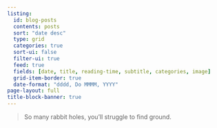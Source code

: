 ```yaml
---
listing:
  id: blog-posts
  contents: posts
  sort: "date desc"
  type: grid
  categories: true
  sort-ui: false
  filter-ui: true
  feed: true
  fields: [date, title, reading-time, subtitle, categories, image]
  grid-item-border: true
  date-format: "dddd, Do MMMM, YYYY"
page-layout: full
title-block-banner: true
---
```


> So many rabbit holes, you’ll struggle to find ground.

